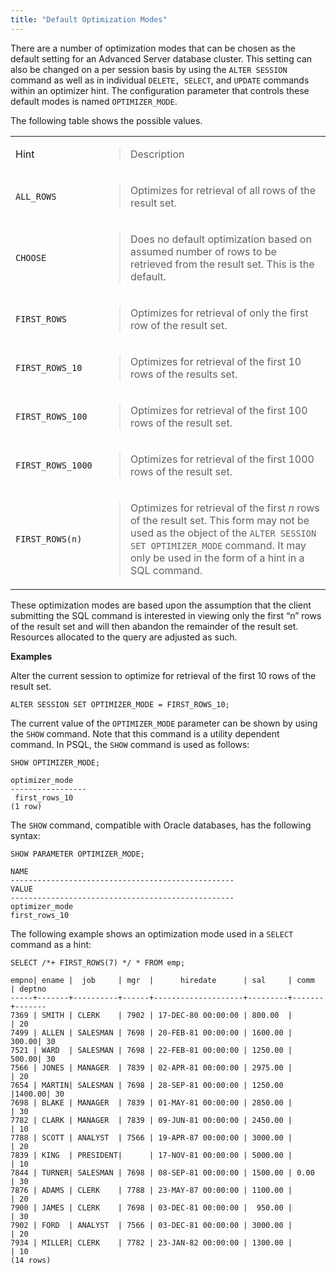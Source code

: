 ```yaml
---
title: "Default Optimization Modes"
---
```


<div id="default_optimization_modes" class="registered_link"></div>


There are a number of optimization modes that can be chosen as the default setting for an Advanced Server database cluster. This setting can also be changed on a per session basis by using the `ALTER SESSION` command as well as in individual `DELETE, SELECT`, and `UPDATE` commands within an optimizer hint. The configuration parameter that controls these default modes is named `OPTIMIZER_MODE`.

The following table shows the possible values.

<table><tbody><tr class="odd"><td>Hint</td><td><blockquote><p>Description</p></blockquote></td></tr><tr class="even"><td><code>ALL_ROWS</code></td><td><blockquote><p>Optimizes for retrieval of all rows of the result set.</p></blockquote></td></tr><tr class="odd"><td><code>CHOOSE</code></td><td><blockquote><p>Does no default optimization based on assumed number of rows to be retrieved from the result set. This is the default.</p></blockquote></td></tr><tr class="even"><td><code>FIRST_ROWS</code></td><td><blockquote><p>Optimizes for retrieval of only the first row of the result set.</p></blockquote></td></tr><tr class="odd"><td><code>FIRST_ROWS_10</code></td><td><blockquote><p>Optimizes for retrieval of the first 10 rows of the results set.</p></blockquote></td></tr><tr class="even"><td><code>FIRST_ROWS_100</code></td><td><blockquote><p>Optimizes for retrieval of the first 100 rows of the result set.</p></blockquote></td></tr><tr class="odd"><td><code>FIRST_ROWS_1000</code></td><td><blockquote><p>Optimizes for retrieval of the first 1000 rows of the result set.</p></blockquote></td></tr><tr class="even"><td><code>FIRST_ROWS(n)</code></td><td><blockquote><p>Optimizes for retrieval of the first <em>n</em> rows of the result set. This form may not be used as the object of the <code>ALTER SESSION SET OPTIMIZER_MODE</code> command. It may only be used in the form of a hint in a SQL command.</p></blockquote></td></tr></tbody></table>

These optimization modes are based upon the assumption that the client submitting the SQL command is interested in viewing only the first “n” rows of the result set and will then abandon the remainder of the result set. Resources allocated to the query are adjusted as such.

**Examples**

Alter the current session to optimize for retrieval of the first 10 rows of the result set.

    ALTER SESSION SET OPTIMIZER_MODE = FIRST_ROWS_10;

The current value of the `OPTIMIZER_MODE` parameter can be shown by using the `SHOW` command. Note that this command is a utility dependent command. In PSQL, the `SHOW` command is used as follows:

    SHOW OPTIMIZER_MODE;

    optimizer_mode
    -----------------
     first_rows_10
    (1 row)

The `SHOW` command, compatible with Oracle databases, has the following syntax:

    SHOW PARAMETER OPTIMIZER_MODE;

    NAME
    --------------------------------------------------
    VALUE
    --------------------------------------------------
    optimizer_mode
    first_rows_10

The following example shows an optimization mode used in a `SELECT` command as a hint:

    SELECT /*+ FIRST_ROWS(7) */ * FROM emp;

    empno| ename |  job     | mgr  |      hiredate      | sal     | comm  | deptno
    -----+-------+----------+------+--------------------+---------+-------+-------
    7369 | SMITH | CLERK    | 7902 | 17-DEC-80 00:00:00 | 800.00  |       | 20
    7499 | ALLEN | SALESMAN | 7698 | 20-FEB-81 00:00:00 | 1600.00 | 300.00| 30
    7521 | WARD  | SALESMAN | 7698 | 22-FEB-81 00:00:00 | 1250.00 | 500.00| 30
    7566 | JONES | MANAGER  | 7839 | 02-APR-81 00:00:00 | 2975.00 |       | 20
    7654 | MARTIN| SALESMAN | 7698 | 28-SEP-81 00:00:00 | 1250.00 |1400.00| 30
    7698 | BLAKE | MANAGER  | 7839 | 01-MAY-81 00:00:00 | 2850.00 |       | 30
    7782 | CLARK | MANAGER  | 7839 | 09-JUN-81 00:00:00 | 2450.00 |       | 10
    7788 | SCOTT | ANALYST  | 7566 | 19-APR-87 00:00:00 | 3000.00 |       | 20
    7839 | KING  | PRESIDENT|      | 17-NOV-81 00:00:00 | 5000.00 |       | 10
    7844 | TURNER| SALESMAN | 7698 | 08-SEP-81 00:00:00 | 1500.00 | 0.00  | 30
    7876 | ADAMS | CLERK    | 7788 | 23-MAY-87 00:00:00 | 1100.00 |       | 20
    7900 | JAMES | CLERK    | 7698 | 03-DEC-81 00:00:00 |  950.00 |       | 30
    7902 | FORD  | ANALYST  | 7566 | 03-DEC-81 00:00:00 | 3000.00 |       | 20
    7934 | MILLER| CLERK    | 7782 | 23-JAN-82 00:00:00 | 1300.00 |       | 10
    (14 rows)
